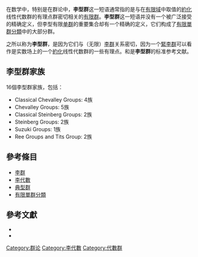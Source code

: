 {{distinguish|李群}}

{{Multiple issues|
{{Expert needed|subject=數學|time=2021-01-02T07:18:27+00:00}}
{{Refimprove|time=2021-01-02T07:18:27+00:00}}
{{Wikify|time=2021-01-02T07:18:51+00:00}}
}}
在数学中，特别是在群论中，'''李型群'''这一短语通常指的是与在[[有限域|有限域]]中取值的[[約化群|約化]]线性代数群的有理点群密切相关的[[有限群|有限群]]。'''李型群'''这一短语并没有一个被广泛接受的精确定义，但李型有限[[单群|单群]]的重要集合却有一个精确的定义，它们构成了[[有限單群分類|有限單群分類]]中的大部分群。

之所以称为'''李型群'''，是因为它们与（无限）[[李群|李群]]关系密切，因为一个[[緊群|緊李群]]可以看作是实数场上的一个[[約化群|約化]]线性代数群的一些有理点。{{harvtxt|Dieudonné|1971}}和{{harvtxt|Carter|1989}}是'''李型群'''的标准参考文献。

==李型群家族==
16個李型群家族，包括：
*Classical Chevalley Groups: 4族
*Chevalley Groups: 5族
*Classical Steinberg Groups: 2族
*Steinberg Groups: 2族
*Suzuki Groups: 1族
*Ree Groups and Tits Group: 2族

==參考條目==
*[[李群|李群]]
*[[李代數|李代數]]
*[[典型群|典型群]]
*[[有限單群分類|有限單群分類]]

== 參考文獻 ==
<references/>
*{{Citation | last1=Dieudonné | first1=Jean A. | title=La géométrie des groupes classiques | origyear=1955 | publisher=[[Springer-Verlag|Springer-Verlag]] | location=Berlin, New York | edition=3rd | isbn=978-0-387-05391-2 | mr=0310083 | year=1971}}
*{{Citation | last1=Carter | first1=Roger W. | author1-link=Roger Carter (mathematician) | title=Simple groups of Lie type | origyear=1972 | publisher=[[John_Wiley_&_Sons|John Wiley & Sons]] | location=New York | series=Wiley Classics Library | isbn=978-0-471-50683-6 | mr=0407163 | year=1989}}

[[Category:群论|Category:群论]]
[[Category:李代數|Category:李代數]]
[[Category:代數群|Category:代數群]]